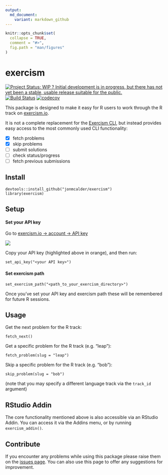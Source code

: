 ```yaml
---
output:
  md_document:
    variant: markdown_github
---
```


<!-- README.md is generated from README.Rmd. Please edit that file -->

```r
knitr::opts_chunk$set(
  collapse = TRUE,
  comment = "#>",
  fig.path = "man/figures"
)
```

# exercism

[![Project Status: WIP ? Initial development is in progress, but there has not yet been a stable, usable release suitable for the public.](http://www.repostatus.org/badges/latest/wip.svg)](http://www.repostatus.org/#wip)
[![Build Status](https://travis-ci.org/jonmcalder/exercism.svg?branch=master)](https://travis-ci.org/jonmcalder/exercism)
[![codecov](https://codecov.io/gh/jonmcalder/exercism/branch/master/graph/badge.svg)](https://codecov.io/gh/jonmcalder/exercism)


This package is designed to make it easy for R users to work through the R track on [exercism.io](http://exercism.io).

It is not a complete replacement for the [Exercism CLI](http://exercism.io/clients/cli), but instead provides easy access to the most commonly used CLI functionality:

- [x] fetch problems
- [x] skip problems
- [ ] submit solutions
- [ ] check status/progress
- [ ] fetch previous submissions

## Install

```
devtools::install_github("jonmcalder/exercism")
library(exercism)
```

## Setup

#### Set your API key

Go to [exercism.io -> account -> API key](http://exercism.io/account/key)

<img src="man/figures/api_key.png" />

Copy your API key (highlighted above in orange), and then run:

```
set_api_key("<your API key>")
```

#### Set exercism path
```
set_exercism_path("<path_to_your_exercism_directory>")
```

Once you've set your API key and exercism path these will be remembered for future R sessions.

## Usage

Get the next problem for the R track:

```
fetch_next()
```

Get a specific problem for the R track (e.g. "leap"):

```
fetch_problem(slug = "leap")
```

Skip a specific problem for the R track (e.g. "bob"):

```
skip_problem(slug = "bob")
```

(note that you may specify a different language track via the `track_id` argument)

## RStudio Addin

The core functionality mentioned above is also accessible via an RStudio Addin. 
You can access it via the Addins menu, or by running `exercism_addin()`.

## Contribute

If you encounter any problems while using this package please raise them on the [issues page](https://github.com/jonmcalder/exercism/issues). You can also use this page to offer any suggestions for improvement.
